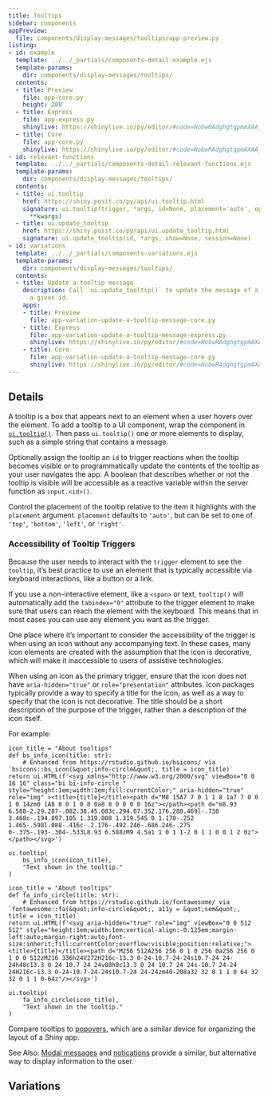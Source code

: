 ```yaml
---
title: Tooltips
sidebar: components
appPreview:
  file: components/display-messages/tooltips/app-preview.py
listing:
- id: example
  template: ../../_partials/components-detail-example.ejs
  template-params:
    dir: components/display-messages/tooltips/
  contents:
  - title: Preview
    file: app-core.py
    height: 200
  - title: Express
    file: app-express.py
    shinylive: https://shinylive.io/py/editor/#code=NobwRAdghgtgpmAXAAjFADugdOgnmAGlQGMB7CAFzkqVQGJkAxASQA0BZAURQCU4B3AE4BLKsigBncRGScAHukFwJUjOgA6EAGaDSMZBIAWwiLmTCY6UoIrIAgpiJKIAEziCiAV2GbNagPreyAC8yN44UADmcP5aADbeLgAUmshpYcJYFKSkcRTC6ElpDAA8JanpleEm6J4U-lDE+eT+AEZ12RApYK0UEOqEyAN2yO0Uncj8oobiyNm5+RpgAJQEFZVpw8jwKlFwA0TIpeUyG2nCLsEDvRD+83kFB8XIZesb6HGNcPCUV2AikUMFCeRxeJ0qqze4VIdVq9SocnqADd3K0oPkYN0EcCVmsIMtfP1XHAtAZ3CjBEkanUiDCKHCiBJlBJhORlog3gABZxuQRZOCIt5uUnYpLst6VJQUTyCGTUihYG53HIPQrLZ6vIl+TAheyYJIBbyM8nuAkQQZgCi4dAIFCWgUUMAAXwAukA
  - title: Core
    file: app-core.py
    shinylive: https://shinylive.io/py/editor/#code=NobwRAdghgtgpmAXAAjFADugdOgnmAGlQGMB7CAFzkqVQDMAnUmZAZwAsBLCXZTmdKQYVkAQUxEG1ACZwGRAK6cAOhFUZ0AfSXIAvMiU4oAczia6AGyXSAFKuQODnLBVKkLFTuhsOAxMgAeAPtHUMNudAUKTShiT3JNACMo1wg7MESKNUJkZTBRZGSKVOQAd04KdmQoZFd3T3Q8gEoCENCHPIL4VlYTODyiZH8gtvbOaV08zIhNOo8vAb9A4Ih2x3QLWLh4SkmwBk5jdgpFoeXRltHDUijI6KoAD2iANzlEqE8YdMeTsEuIJqqIEQWR0NhyV4MGwRKJEG4UO5EVhwHqcchNRCjAACUhBchccCeo1BtUJFBsGNGoSkFAUDFWdDyABU3PN0GwKB84CgQDCKFhprNWQ0KQBfPJLEZqaUaPRiTA2DTaThIiFyQEQHJgCi4dAIFDaslgUUAXSAA
- id: relevant-functions
  template: ../../_partials/components-detail-relevant-functions.ejs
  template-params:
    dir: components/display-messages/tooltips/
  contents:
  - title: ui.tooltip
    href: https://shiny.posit.co/py/api/ui.tooltip.html
    signature: ui.tooltip(trigger, *args, id=None, placement='auto', options=None,
      **kwargs)
  - title: ui.update_tooltip
    href: https://shiny.posit.co/py/api/ui.update_tooltip.html
    signature: ui.update_tooltip(id, *args, show=None, session=None)
- id: variations
  template: ../../_partials/components-variations.ejs
  template-params:
    dir: components/display-messages/tooltips/
  contents:
  - title: Update a tooltip message
    description: Call `ui.update_tooltip()` to update the message of a tooltip with
      a given id.
    apps:
    - title: Preview
      file: app-variation-update-a-tooltip-message-core.py
    - title: Express
      file: app-variation-update-a-tooltip-message-express.py
      shinylive: https://shinylive.io/py/editor/#code=NobwRAdghgtgpmAXAAjFADugdOgnmAGlQGMB7CAFzkqVQDMAnUmZAZwAsBLCXZTmdKQYVkDOFGIVOANzgAdCI2ZsuPLHAAe6Ma1Z8BQkd3QBXCkROcFCgO6cK7ZJawVSpADZT0ACk4ATAF45MAAjCggAfVcPL2CidHcJOHhKILAGTgBzdgpggEpEBWRip04sYzMIiSlyCJCzVwhvYLCIOORggEFkeopG5DsHZChkaM9OdHyikuCAFXY4Ubdx9GR4XShM+TBrNohnCooozQpmsDGvCJhWTPa55a81uA2tu7AAYXYoCC2ngEJ8lgoH4-BFiIldGcYBQALQAFimewUAAExNUZHB1HQ6HBJN48ii0ZIMepZJRfBBTBQXA8JlcbgSIH44HQnOg-FAqFFaeh6Zl8YUICVSlgTOzOXBuTEJmdWlKVu1DjTpbzrvy8kQOKQbAFZgwTHBGYRUBRcOgEChzicwABfAC6QA
    - title: Core
      file: app-variation-update-a-tooltip-message-core.py
      shinylive: https://shinylive.io/py/editor/#code=NobwRAdghgtgpmAXAAjFADugdOgnmAGlQGMB7CAFzkqVQDMAnUmZAZwAsBLCXZTmdKQYVkAQUxEGcKMQqcAbnCIBXTgB0IGjOgD6q5AF5kqnFADmcHXQA2qgCYAKDchfHOWCqVLW56JxFdAtyxudGUKHRk5ch0AI3DPCCcwWIpNQmQ1MFFkeIpE5AB3Tgp2ZChkT29fLIBKAmcglyyc+FZWczgshoCmvjsDLNSIHSqfTnRuxqb0axk4eEpBsAZOM3YKKd6Xeung0PDRuAAPCmSx3x0YVjNuzLAAFS9x9GQ2jos7rIBhdigICxvOAAQjqWCgdjsOmIc3ayRgFAAtAAWOo9WoaTEQOxwOhsOAMRQMBwHChEUjhMJk-HtTjkWqIPYAASkUQUcCwuLocFkzNZsnZnMUlBJECpHmel2uZgx22QOLxynQdigVFGkomVxuDgZe0CJiVKrVFwmyWG6uqEzupIllt00p1RA4pEKBgeDGUcFlWO0hjEmAc2j0nCdBKJsoyYAouHQCBQUZOFDAAF8ALpAA
---
```


:::{#example}
:::

:::{#relevant-functions}
:::

## Details

A tooltip is a box that appears next to an element when a user hovers over the element. To add a tooltip to a UI component, wrap the component in [`ui.tooltip()`](https://shiny.posit.co/py/api/ui.tooltip.html). Then pass `ui.tooltip()` one or more elements to display, such as a simple string that contains a message.

Optionally assign the tooltip an `id` to trigger reactions when the tooltip becomes visible or to programmatically update the contents of the tooltip as your user navigates the app. A boolean that describes whether or not the tooltip is visible will be accessible as a reactive variable within the server function as `input.<id>()`.

Control the placement of the tooltip relative to the item it highlights with the `placement` argument. `placement` defaults to `'auto'`, but can be set to one of `'top'`, `'bottom'`, `'left'`, or `'right'`.

### Accessibility of Tooltip Triggers

Because the user needs to interact with the `trigger` element to see the `tooltip`, it's best practice to use an element that is typically accessible via keyboard interactions, like a button or a link.

If you use a non-interactive element, like a `<span>` or text, `tooltip()` will automatically add the `tabindex="0"` attribute to the trigger element to make sure that users can reach the element with the keyboard. This means that in most cases you can use any element you want as the trigger.

One place where it's important to consider the accessibility of the trigger is when using an icon without any accompanying text. In these cases, many icon elements are created with the assumption that the icon is decorative, which will make it inaccessible to users of assistive technologies.

When using an icon as the primary trigger, ensure that the icon does not have `aria-hidden="true"` or `role="presentation"` attributes. Icon packages typically provide a way to specify a title for the icon, as well as a way to specify that the icon is not decorative. The title should be a short description of the purpose of the trigger, rather than a description of the icon itself.

For example:

```.python
icon_title = "About tooltips"
def bs_info_icon(title: str):
    # Enhanced from https://rstudio.github.io/bsicons/ via `bsicons::bs_icon(&quot;info-circle&quot;, title = icon_title)`
return ui.HTML(f'<svg xmlns="http://www.w3.org/2000/svg" viewBox="0 0 16 16" class="bi bi-info-circle " style="height:1em;width:1em;fill:currentColor;" aria-hidden="true" role="img" ><title>{title}</title><path d="M8 15A7 7 0 1 1 8 1a7 7 0 0 1 0 14zm0 1A8 8 0 1 0 8 0a8 8 0 0 0 0 16z"></path><path d="m8.93 6.588-2.29.287-.082.38.45.083c.294.07.352.176.288.469l-.738 3.468c-.194.897.105 1.319.808 1.319.545 0 1.178-.252 1.465-.598l.088-.416c-.2.176-.492.246-.686.246-.275 0-.375-.193-.304-.533L8.93 6.588zM9 4.5a1 1 0 1 1-2 0 1 1 0 0 1 2 0z"></path></svg>')

ui.tooltip(
    bs_info_icon(icon_title),
    "Text shown in the tooltip."
)
```

```.python
icon_title = "About tooltips"
def fa_info_circle(title: str):
    # Enhanced from https://rstudio.github.io/fontawesome/ via `fontawesome::fa(&quot;info-circle&quot;, a11y = &quot;sem&quot;, title = icon_title)`
return ui.HTML(f'<svg aria-hidden="true" role="img" viewBox="0 0 512 512" style="height:1em;width:1em;vertical-align:-0.125em;margin-left:auto;margin-right:auto;font-size:inherit;fill:currentColor;overflow:visible;position:relative;"><title>{title}</title><path d="M256 512A256 256 0 1 0 256 0a256 256 0 1 0 0 512zM216 336h24V272H216c-13.3 0-24-10.7-24-24s10.7-24 24-24h48c13.3 0 24 10.7 24 24v88h8c13.3 0 24 10.7 24 24s-10.7 24-24 24H216c-13.3 0-24-10.7-24-24s10.7-24 24-24zm40-208a32 32 0 1 1 0 64 32 32 0 1 1 0-64z"/></svg>')

ui.tooltip(
    fa_info_circle(icon_title),
    "Text shown in the tooltip."
)
```

Compare tooltips to [popovers](https://shiny.posit.co/py/api/ui.popover.html), which are a similar device for organizing the layout of a Shiny app.

See Also: [Modal messages](../modal/index.qmd) and [notications](../notifications/index.qmd) provide a similar, but alternative way to display information to the user.

## Variations

:::{#variations}
:::
